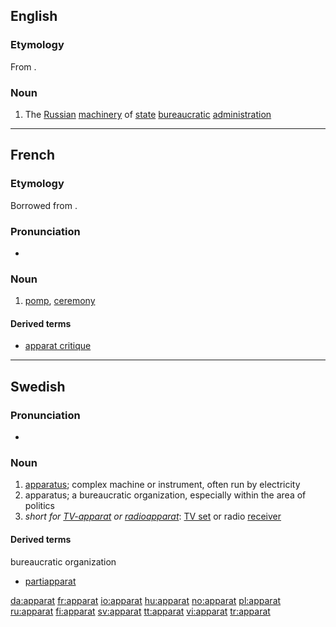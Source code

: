 ==English==

===Etymology===
From {{etyl|ru}} {{term|аппарат||apparatus, apparat|sc=Cyrl|tr=apparát}}.

===Noun===
{{en-noun|-}}

# The [[Russian]] [[machinery]] of [[state]] [[bureaucratic]] [[administration]]

----

==French==
===Etymology===
Borrowed from {{etyl|la|fr}} {{term|apparatus}}.

===Pronunciation===
*{{IPA|/apaʁa/|lang=fr}}

===Noun===
{{fr-noun|m}}

# [[pomp]], [[ceremony]]

====Derived terms====
*[[apparat critique]]

----

==Swedish==

===Pronunciation===
* {{audio|Sv-en apparat.ogg|Audio}}

===Noun===
{{infl|sv|noun|g=c}}
{{sv-noun-reg-er}}

# [[apparatus]]; complex machine or instrument, often run by electricity
# apparatus; a bureaucratic organization, especially within the area of politics
# ''short for [[TV-apparat]] or [[radioapparat]]'': [[TV set]] or radio [[receiver]]

====Derived terms====
;bureaucratic organization
* [[partiapparat]]

[[da:apparat]]
[[fr:apparat]]
[[io:apparat]]
[[hu:apparat]]
[[no:apparat]]
[[pl:apparat]]
[[ru:apparat]]
[[fi:apparat]]
[[sv:apparat]]
[[tt:apparat]]
[[vi:apparat]]
[[tr:apparat]]